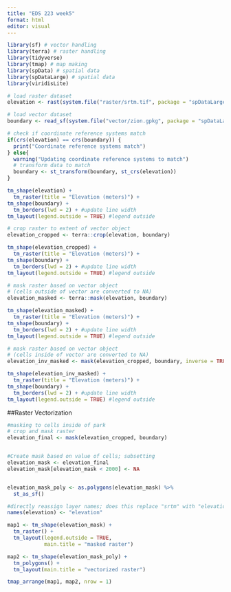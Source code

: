 ```yaml
---
title: "EDS 223 week5"
format: html
editor: visual
---
```


```r
library(sf) # vector handling
library(terra) # raster handling
library(tidyverse)
library(tmap) # map making
library(spData) # spatial data
library(spDataLarge) # spatial data
library(viridisLite)
```


```r
# load raster dataset
elevation <- rast(system.file("raster/srtm.tif", package = "spDataLarge"))

# load vector dataset
boundary <- read_sf(system.file("vector/zion.gpkg", package = "spDataLarge"))


```

```r
# check if coordinate reference systems match
if(crs(elevation) == crs(boundary)) {
  print("Coordinate reference systems match")
} else{
  warning("Updating coordinate reference systems to match")
  # transform data to match
  boundary <- st_transform(boundary, st_crs(elevation))
}


```

```r
tm_shape(elevation) +
  tm_raster(title = "Elevation (meters)") +
tm_shape(boundary) +
  tm_borders(lwd = 2) + #update line width
tm_layout(legend.outside = TRUE) #legend outside
```


```r
# crop raster to extent of vector object
elevation_cropped <- terra::crop(elevation, boundary)
```

```r
tm_shape(elevation_cropped) +
  tm_raster(title = "Elevation (meters)") +
tm_shape(boundary) +
  tm_borders(lwd = 2) + #update line width
tm_layout(legend.outside = TRUE) #legend outside
```

```r
# mask raster based on vector object
# (cells outside of vector are converted to NA)
elevation_masked <- terra::mask(elevation, boundary)

```


```r
tm_shape(elevation_masked) +
  tm_raster(title = "Elevation (meters)") +
tm_shape(boundary) +
  tm_borders(lwd = 2) + #update line width
tm_layout(legend.outside = TRUE) #legend outside
```


```r
# mask raster based on vector object
# (cells inside of vector are converted to NA)
elevation_inv_masked <- mask(elevation_cropped, boundary, inverse = TRUE)

```

```r
tm_shape(elevation_inv_masked) +
  tm_raster(title = "Elevation (meters)") +
tm_shape(boundary) +
  tm_borders(lwd = 2) + #update line width
tm_layout(legend.outside = TRUE) #legend outside
```

##Raster Vectorization

```r
#masking to cells inside of park
# crop and mask raster
elevation_final <- mask(elevation_cropped, boundary)


#Create mask based on value of cells; subsetting
elevation_mask <- elevation_final
elevation_mask[elevation_mask < 2000] <- NA


elevation_mask_poly <- as.polygons(elevation_mask) %>% 
  st_as_sf()
```

```r
#directly reassign layer names; does this replace "srtm" with "elevation"? or does it just change the layer name?
names(elevation) <- "elevation"
```




```r
map1 <- tm_shape(elevation_mask) +
  tm_raster() +
  tm_layout(legend.outside = TRUE,
            main.title = "masked raster")

map2 <- tm_shape(elevation_mask_poly) +
  tm_polygons() +
  tm_layout(main.title = "vectorized raster")

tmap_arrange(map1, map2, nrow = 1)
```


